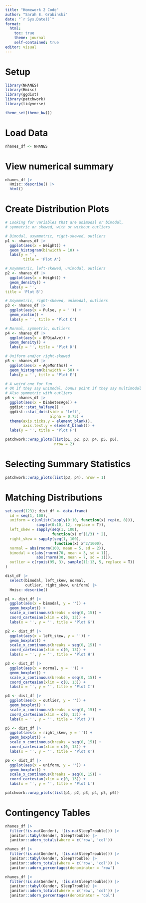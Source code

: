 ```yaml
---
title: "Homework 2 Code"
author: "Sarah E. Grabinski"
date: "`r Sys.Date()`"
format: 
  html:
    toc: true
    theme: journal
    self-contained: true
editor: visual
---
```


# Setup

```r
library(NHANES)
library(Hmisc)
library(ggdist)
library(patchwork)
library(tidyverse)

theme_set(theme_bw())
```

# Load Data

```r
nhanes_df <- NHANES
```

# View numerical summary

```r
nhanes_df |>
  Hmisc::describe() |>
  html()
```

# Create Distribution Plots

```r
# Looking for variables that are unimodal or bimodal, 
# symmetric or skewed, with or without outliers

# Bimodal, asymmetric, right-skewed, outliers
p1 <- nhanes_df |>
  ggplot(aes(x = Weight)) +
  geom_histogram(binwidth = 10) +
  labs(y = '', 
        title = 'Plot A')

# Asymmetric, left-skewed, unimodal, outliers
p2 <- nhanes_df |>
  ggplot(aes(x = Height)) +
  geom_density() +
  labs(y = '', 
title = 'Plot B')

# Asymmetric, right-skewed, unimodal, outliers
p3 <- nhanes_df |>
  ggplot(aes(x = Pulse, y = '')) +
  geom_violin() +
  labs(y = '', title = 'Plot C')

# Normal, symmetric, outliers
p4 <- nhanes_df |>
  ggplot(aes(x = BPDiaAve)) +
  geom_density() +
  labs(y = '', title = 'Plot D')

# Uniform and/or right-skewed
p5 <- nhanes_df |>
  ggplot(aes(x = AgeMonths)) +
  geom_histogram(binwidth = 50) +
  labs(y = '', title = 'Plot E')

# A weird one for fun
# OK if they say unimodal, bonus point if they say multimodal
# Also symmetric with outliers
p6 <- nhanes_df |>
  ggplot(aes(x = DiabetesAge)) +
  ggdist::stat_halfeye() +
  ggdist::stat_dots(side = 'left', 
                    alpha = 0.75) +
  theme(axis.ticks.y = element_blank(), 
        axis.text.y = element_blank()) +
  labs(y = '', title = 'Plot F')

patchwork::wrap_plots(list(p1, p2, p3, p4, p5, p6), 
                      nrow = 2)
```

# Selecting Summary Statistics

```r
patchwork::wrap_plots(list(p3, p4), nrow = 1)
```

# Matching Distributions

```r
set.seed(123); dist_df <- data.frame(
  id = seq(1, 100),
  uniform = c(unlist(lapply(0:10, function(x) rep(x, 8))), 
              sample(0:10, 12, replace = T)), 
  left_skew = sapply(seq(1, 100), 
                     function(x) x^(1/3) * 2),
  right_skew = sapply(seq(1, 100), 
                      function(x) x^2/1000),
  normal = abs(rnorm(100, mean = 5, sd = 2)),
  bimodal = c(abs(rnorm(70, mean = 3, sd = 1)), 
              abs(rnorm(30, mean = 7, sd = 1))),
  outlier = c(rpois(95, 3), sample(11:13, 5, replace = T))
)

dist_df |>
  select(bimodal, left_skew, normal,
         outlier, right_skew, uniform) |>
  Hmisc::describe()
```

```r
p1 <- dist_df |>
  ggplot(aes(x = bimodal, y = '')) +
  geom_boxplot() +
  scale_x_continuous(breaks = seq(0, 15)) +
  coord_cartesian(xlim = c(0, 13)) +
  labs(x = '', y = '', title = 'Plot G')

p2 <- dist_df |>
  ggplot(aes(x = left_skew, y = '')) +
  geom_boxplot() +
  scale_x_continuous(breaks = seq(0, 15)) +
  coord_cartesian(xlim = c(0, 13)) +
  labs(x = '', y = '', title = 'Plot H')

p3 <- dist_df |>
  ggplot(aes(x = normal, y = '')) +
  geom_boxplot() +
  scale_x_continuous(breaks = seq(0, 15)) +
  coord_cartesian(xlim = c(0, 13)) +
  labs(x = '', y = '', title = 'Plot I')

p4 <- dist_df |>
  ggplot(aes(x = outlier, y = '')) +
  geom_boxplot() +
  scale_x_continuous(breaks = seq(0, 15)) +
  coord_cartesian(xlim = c(0, 13)) +
  labs(x = '', y = '', title = 'Plot J')

p5 <- dist_df |>
  ggplot(aes(x = right_skew, y = '')) +
  geom_boxplot() +
  scale_x_continuous(breaks = seq(0, 15)) +
  coord_cartesian(xlim = c(0, 13)) +
  labs(x = '', y = '', title = 'Plot K')

p6 <- dist_df |>
  ggplot(aes(x = uniform, y = '')) +
  geom_boxplot() +
  scale_x_continuous(breaks = seq(0, 15)) +
  coord_cartesian(xlim = c(0, 13)) +
  labs(x = '', y = '', title = 'Plot L')

patchwork::wrap_plots(list(p1, p2, p3, p4, p5, p6))
```

# Contingency Tables

```r
nhanes_df |>
  filter(!is.na(Gender), !(is.na(SleepTrouble))) |>
  janitor::tabyl(Gender, SleepTrouble) |>
  janitor::adorn_totals(where = c('row', 'col'))
```

```r
nhanes_df |>
  filter(!is.na(Gender), !(is.na(SleepTrouble))) |>
  janitor::tabyl(Gender, SleepTrouble) |>
  janitor::adorn_totals(where = c('row', 'col')) |>
  janitor::adorn_percentages(denominator = 'row')
```

```r
nhanes_df |>
  filter(!is.na(Gender), !(is.na(SleepTrouble))) |>
  janitor::tabyl(Gender, SleepTrouble) |>
  janitor::adorn_totals(where = c('row', 'col')) |>
  janitor::adorn_percentages(denominator = 'col')
```
